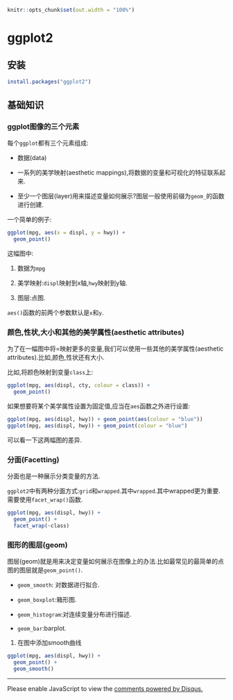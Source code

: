 ```r
knitr::opts_chunk$set(out.width = "100%")
```

# ggplot2 {#ggplot2}

## 安装

```r
install.packages("ggplot2")
```

## 基础知识

### ggplot图像的三个元素

每个`ggplot`都有三个元素组成:

* 数据(data)

* 一系列的美学映射(aesthetic mappings),将数据的变量和可视化的特征联系起来.

* 至少一个图层(layer)用来描述变量如何展示?图层一般使用前缀为`geom_`的函数进行创建.

一个简单的例子:

```r
ggplot(mpg, aes(x = displ, y = hwy)) + 
  geom_point()
```

这幅图中:

1. 数据为`mpg`

2. 美学映射:`displ`映射到x轴,`hwy`映射到y轴.

3. 图层:点图.

`aes()`函数的前两个参数默认是`x`和`y`.

### 颜色,性状,大小和其他的美学属性(aesthetic attributes)

为了在一幅图中将=映射更多的变量,我们可以使用一些其他的美学属性(aesthetic attributes).比如,颜色,性状还有大小.

比如,将颜色映射到变量`class`上:

```r
ggplot(mpg, aes(displ, cty, colour = class)) + 
  geom_point()
```

如果想要将某个美学属性设置为固定值,应当在`aes`函数之外进行设置:

```r
ggplot(mpg, aes(displ, hwy)) + geom_point(aes(colour = "blue"))
ggplot(mpg, aes(displ, hwy)) + geom_point(colour = "blue")
```

可以看一下这两幅图的差异.

### 分面(Facetting)

分面也是一种展示分类变量的方法.

`ggplot2`中有两种分面方式:`grid`和`wrapped`.其中`wrapped`.其中wrapped更为重要.需要使用`facet_wrap()`函数.

```r
ggplot(mpg, aes(displ, hwy)) + 
  geom_point() + 
  facet_wrap(~class)
```

### 图形的图层(geom)

图层(geom)就是用来决定变量如何展示在图像上的办法.比如最常见的最简单的点图的图层就是`geom_point()`.

* `geom_smooth`: 对数据进行拟合.

* `geom_boxplot`:箱形图.

* `geom_histogram`:对连续变量分布进行描述.

* `geom_bar`:barplot.

1. 在图中添加smooth曲线

```r
ggplot(mpg, aes(displ, hwy)) + 
  geom_point() + 
  geom_smooth()
```





---

<div id="disqus_thread"></div>
<script>

/**
*  RECOMMENDED CONFIGURATION VARIABLES: EDIT AND UNCOMMENT THE SECTION BELOW TO INSERT DYNAMIC VALUES FROM YOUR PLATFORM OR CMS.
*  LEARN WHY DEFINING THESE VARIABLES IS IMPORTANT: https://disqus.com/admin/universalcode/#configuration-variables*/
/*
var disqus_config = function () {
this.page.url = PAGE_URL;  // Replace PAGE_URL with your page's canonical URL variable
this.page.identifier = PAGE_IDENTIFIER; // Replace PAGE_IDENTIFIER with your page's unique identifier variable
};
*/
(function() { // DON'T EDIT BELOW THIS LINE
var d = document, s = d.createElement('script');
s.src = 'https://r-cookbook-shen.disqus.com/embed.js';
s.setAttribute('data-timestamp', +new Date());
(d.head || d.body).appendChild(s);
})();
</script>
<noscript>Please enable JavaScript to view the <a href="https://disqus.com/?ref_noscript">comments powered by Disqus.</a></noscript>
                            

